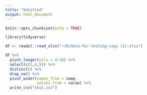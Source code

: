 ---
title: "Untitled"
output: html_document
---

```{r setup, include=FALSE}
knitr::opts_chunk$set(echo = TRUE)
```

```{r}
library(tidyverse)

df <- readxl::read_xlsx("~/R/data-for-testing-copy (1).xlsx")
```

```{r}
df %>%
  pivot_longer(cols = 4:20) %>%
  select(c(1,4,5)) %>%
  distinct() %>%
  drop_na() %>%
  pivot_wider(names_from = name,
              values_from = value) %>%
  write_csv("test.csv")
```

